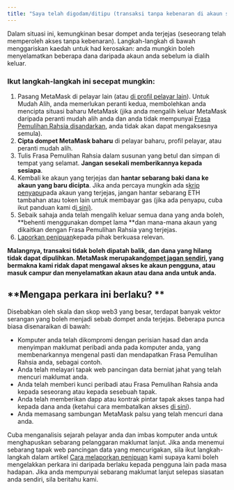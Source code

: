 ```yaml
---
title: "Saya telah digodam/ditipu (transaksi tanpa kebenaran di akaun saya)"
---
```


Dalam situasi ini, kemungkinan besar dompet anda terjejas (seseorang telah memperoleh akses tanpa kebenaran). Langkah-langkah di bawah menggariskan kaedah untuk had kerosakan: anda mungkin boleh menyelamatkan beberapa dana daripada akaun anda sebelum ia dialih keluar.

### Ikut langkah-langkah ini secepat mungkin:

1. Pasang MetaMask di pelayar lain (atau [di profil pelayar lain](https://consensys.net/blog/metamask/how-to-manage-multiple-wallets-with-metamask/)). Untuk Mudah Alih, anda memerlukan peranti kedua, membolehkan anda mencipta situasi baharu MetaMask (jika anda mengalih keluar MetaMask daripada peranti mudah alih anda dan anda tidak mempunyai [Frasa Pemulihan Rahsia disandarkan](/privacy-and-security/what-is-a-secret-recovery-phrase-and-how-to-keep-your-crypto-wallet-secure), anda tidak akan dapat mengaksesnya semula).
2. **Cipta dompet MetaMask baharu** di pelayar baharu, profil pelayar, atau peranti mudah alih.
3. Tulis Frasa Pemulihan Rahsia dalam susunan yang betul dan simpan di tempat yang selamat. **Jangan sesekali memberikannya kepada sesiapa**.
4. Kembali ke akaun yang terjejas dan **hantar sebarang baki dana ke akaun yang baru dicipta**. Jika anda percaya mungkin ada s[krip penyapu](/privacy-and-security/staying-safe-in-web3/sweeper-bots-scripts)pada akaun yang terjejas, jangan hantar sebarang ETH tambahan atau token lain untuk membayar gas (jika ada penyapu, cuba ikut panduan kami d[i sini)](/privacy-and-security/staying-safe-in-web3/fighting-back-against-sweeper-bots).
5. Sebaik sahaja anda telah mengalih keluar semua dana yang anda boleh, **behenti menggunakan dompet lama **dan mana-mana akaun yang dikaitkan dengan Frasa Pemulihan Rahsia yang terjejas.
6. [Laporkan penipuan](/privacy-and-security/how-to-report-a-scam)kepada pihak berkuasa relevan.

**Malangnya, transaksi tidak boleh dipatah balik, dan dana yang hilang tidak dapat dipulihkan. MetaMask merupakan[dompet jagan sendiri](/getting-started/metamask-is-a-self-custodial-wallet), yang bermakna kami ridak dapat mengawal akses ke akaun pengguna, atau masuk campur dan menyelamatkan akaun atau dana anda untuk anda.**

## **Mengapa perkara ini berlaku? **

Disebabkan oleh skala dan skop web3 yang besar, terdapat banyak vektor serangan yang boleh menjadi sebab dompet anda terjejas. Beberapa punca biasa disenaraikan di bawah:

- Komputer anda telah dikompromi dengan perisian hasad dan anda menyimpan maklumat peribadi anda pada komputer anda, yang membenarkannya mengenal pasti dan mendapatkan Frasa Pemulihan Rahsia anda, sebagai contoh.
- Anda telah melayari tapak web pancingan data berniat jahat yang telah mencuri maklumat anda.
- Anda telah memberi kunci peribadi atau Frasa Pemulihan Rahsia anda kepada seseorang atau kepada sesebuah tapak.
- Anda telah memberikan dapp atau kontrak pintar tapak akses tanpa had kepada dana anda (ketahui cara membatalkan akses [di sini](/privacy-and-security/how-to-revoke-smart-contract-allowances-token-approvals)).
- Anda memasang sambungan MetaMask palsu yang telah mencuri dana anda.

Cuba menganalisis sejarah pelayar anda dan imbas komputer anda untuk menghapuskan sebarang pelanggaran maklumat lanjut. Jika anda menemui sebarang tapak web pancingan data yang mencurigakan, sila ikut langkah-langkah dalam artikel [Cara melaporkan penipuan](/privacy-and-security/how-to-report-a-scam) kami supaya kami boleh mengelakkan perkara ini daripada berlaku kepada pengguna lain pada masa hadapan. Jika anda mempunyai sebarang maklumat lanjut selepas siasatan anda sendiri, sila beritahu kami.

